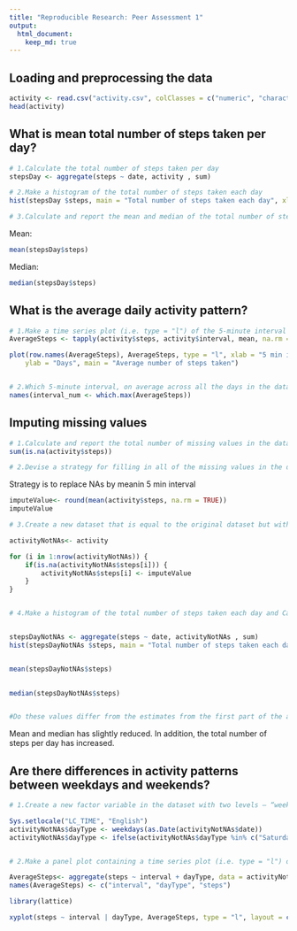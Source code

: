 ```yaml
---
title: "Reproducible Research: Peer Assessment 1"
output: 
  html_document:
    keep_md: true
---
```



## Loading and preprocessing the data

```r
activity <- read.csv("activity.csv", colClasses = c("numeric", "character", "numeric"))
head(activity)
```

## What is mean total number of steps taken per day?

```r
# 1.Calculate the total number of steps taken per day
stepsDay <- aggregate(steps ~ date, activity , sum)

# 2.Make a histogram of the total number of steps taken each day
hist(stepsDay $steps, main = "Total number of steps taken each day", xlab = "Steps/day")

# 3.Calculate and report the mean and median of the total number of steps taken per day
```

Mean:
```r
mean(stepsDay$steps)
```

Median:
```r
median(stepsDay$steps)
```


## What is the average daily activity pattern?
```r

# 1.Make a time series plot (i.e. type = "l") of the 5-minute interval (x-axis) and the average number of steps taken, averaged across all days (y-axis)
AverageSteps <- tapply(activity$steps, activity$interval, mean, na.rm = TRUE)

plot(row.names(AverageSteps), AverageSteps, type = "l", xlab = "5 min interval", 
    ylab = "Days", main = "Average number of steps taken")


# 2.Which 5-minute interval, on average across all the days in the dataset, contains the maximum number of steps?
names(interval_num <- which.max(AverageSteps))

```


## Imputing missing values

```r

# 1.Calculate and report the total number of missing values in the dataset (i.e. the total number of rows with NAs)
sum(is.na(activity$steps))

# 2.Devise a strategy for filling in all of the missing values in the dataset. The strategy does not need to be sophisticated. For example, you could use the mean/median for that day, or the mean for that 5-minute interval, etc.
```
Strategy is to replace NAs by meanin 5 min interval

```r
imputeValue<- round(mean(activity$steps, na.rm = TRUE))
imputeValue

# 3.Create a new dataset that is equal to the original dataset but with the missing data filled in.

activityNotNAs<- activity

for (i in 1:nrow(activityNotNAs)) {
    if(is.na(activityNotNAs$steps[i])) {
        activityNotNAs$steps[i] <- imputeValue
    }
}


# 4.Make a histogram of the total number of steps taken each day and Calculate and report the mean and median total number of steps taken per day. 


stepsDayNotNAs <- aggregate(steps ~ date, activityNotNAs , sum)
hist(stepsDayNotNAs $steps, main = "Total number of steps taken each day", xlab = "Steps/day")


mean(stepsDayNotNAs$steps)

 
median(stepsDayNotNAs$steps)


#Do these values differ from the estimates from the first part of the assignment? What is the impact of imputing missing data on the estimates of the total daily number of steps? 
```
Mean and median has slightly reduced. In addition, the total number of steps per day has increased.

## Are there differences in activity patterns between weekdays and weekends?

```r

# 1.Create a new factor variable in the dataset with two levels – “weekday” and “weekend” indicating whether a given date is a weekday or weekend day.

Sys.setlocale("LC_TIME", "English") 
activityNotNAs$dayType <- weekdays(as.Date(activityNotNAs$date))
activityNotNAs$dayType <- ifelse(activityNotNAs$dayType %in% c("Saturday", "Sunday"),"weekend", "weekday")


# 2.Make a panel plot containing a time series plot (i.e. type = "l") of the 5-minute interval (x-axis) and the average number of steps taken, averaged across all weekday days or weekend days (y-axis). See the README file in the GitHub repository to see an example of what this plot should look like using simulated data.

AverageSteps<- aggregate(steps ~ interval + dayType, data = activityNotNAs, mean)
names(AverageSteps) <- c("interval", "dayType", "steps")

library(lattice)

xyplot(steps ~ interval | dayType, AverageSteps, type = "l", layout = c(1, 2), xlab = "Time Interval (5 min)", ylab = "Number of steps")

```
